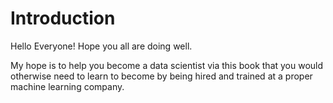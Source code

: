 # Introduction {#intro}


Hello Everyone! Hope you all are doing well. 

My hope is to help you become a data scientist via this book that you would otherwise need to learn to become by being hired and trained at a proper machine learning company. 



